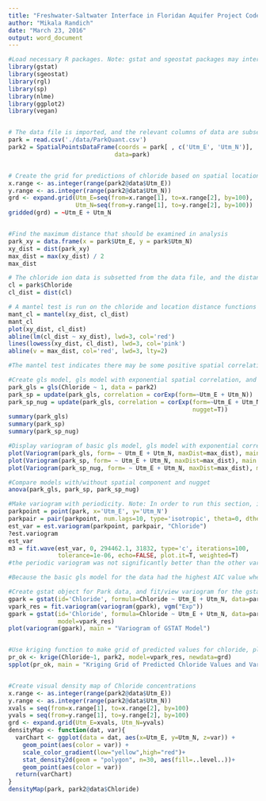 ```yaml
---
title: "Freshwater-Saltwater Interface in Floridan Aquifer Project Code"
author: "Mikala Randich"
date: "March 23, 2016"
output: word_document
---
```


```r
#Load necessary R packages. Note: gstat and sgeostat packages may interfere with each other and produce errors. If this is the case, only run one of these packages at a time for the necessary functions and restart R session between loading each separate package. It is recommended to load gstat package first and do not load sgeostat package yet
library(gstat)
library(sgeostat)
library(rgl)
library(sp)
library(nlme)
library(ggplot2)
library(vegan)


# The data file is imported, and the relevant columns of data are subsetted from the data file and converted into a spatial points data frame
park = read.csv('./data/ParkQuant.csv')
park2 = SpatialPointsDataFrame(coords = park[ , c('Utm_E', 'Utm_N')],
                              data=park)


# Create the grid for predictions of chloride based on spatial location
x.range <- as.integer(range(park2@data$Utm_E))
y.range <- as.integer(range(park2@data$Utm_N))
grd <- expand.grid(Utm_E=seq(from=x.range[1], to=x.range[2], by=100),
                   Utm_N=seq(from=y.range[1], to=y.range[2], by=100))
gridded(grd) = ~Utm_E + Utm_N


#Find the maximum distance that should be examined in analysis
park_xy = data.frame(x = park$Utm_E, y = park$Utm_N)
xy_dist = dist(park_xy)
max_dist = max(xy_dist) / 2
max_dist

# The chloride ion data is subsetted from the data file, and the distance function is again run on the chloride concentrations 
cl = park$Chloride
cl_dist = dist(cl)

# A mantel test is run on the chloride and location distance functions to make an early examination of spatial dependnece, and locations are plotted against chloride concentrations.
mant_cl = mantel(xy_dist, cl_dist)
mant_cl
plot(xy_dist, cl_dist)
abline(lm(cl_dist ~ xy_dist), lwd=3, col='red')
lines(lowess(xy_dist, cl_dist), lwd=3, col='pink')
abline(v = max_dist, col='red', lwd=3, lty=2)

#The mantel test indicates there may be some positive spatial correlation, however it is not statistically significant. We will continue by using spatial models, variagrams, and visual displays to examine the data

#Create gls model, gls model with exponential spatial correlation, and spatial model with nugget
park_gls = gls(Chloride ~ 1, data = park2)
park_sp = update(park_gls, correlation = corExp(form=~Utm_E + Utm_N))
park_sp_nug = update(park_gls, correlation = corExp(form=~Utm_E + Utm_N,
                                                    nugget=T))
summary(park_gls)
summary(park_sp)
summary(park_sp_nug)

#Display variogram of basic gls model, gls model with exponential correlation, and exponential gls model with nugget
plot(Variogram(park_gls, form= ~ Utm_E + Utm_N, maxDist=max_dist), main = "Gls Variogram")
plot(Variogram(park_sp, form= ~ Utm_E + Utm_N, maxDist=max_dist), main = "Gls Variogram with Exponential Correlation")
plot(Variogram(park_sp_nug, form= ~ Utm_E + Utm_N, maxDist=max_dist), main = "Gls Exponential Variogram with Nugget")

#Compare models with/without spatial component and nugget
anova(park_gls, park_sp, park_sp_nug)

#Make variogram with periodicity. Note: In order to run this section, it is necessary to restart R session and load sgeostat package, but do not load gstat package
parkpoint = point(park, x='Utm_E', y='Utm_N')
parkpair = pair(parkpoint, num.lags=10, type='isotropic', theta=0, dtheta=5, maxdist = 31832)
est_var = est.variogram(parkpoint, parkpair, "Chloride")
?est.variogram
est_var
m3 = fit.wave(est_var, 0, 294462.1, 31832, type='c', iterations=100,
              tolerance=1e-06, echo=FALSE, plot.it=T, weighted=T)
#the periodic variogram was not significantly better than the other variograms created

#Because the basic gls model for the data had the highest AIC value when compared to the other models using anova, and the gls variogram smooths the data slightly better, we will continue further analysis without the inclusion of a nugget and will create a gstat object

#Create gstat object for Park data, and fit/view variogram for the gstat object
gpark = gstat(id='Chloride', formula=Chloride ~ Utm_E + Utm_N, data=park2)
vpark_res = fit.variogram(variogram(gpark), vgm("Exp"))
gpark = gstat(id='Chloride', formula=Chloride ~ Utm_E + Utm_N, data=park2,
              model=vpark_res)
plot(variogram(gpark), main = "Variogram of GSTAT Model")


#Use kriging function to make grid of predicted values for chloride, plot the predicted values grid and grid displaying the variances. Note: these functions may take several minutes to run
pr_ok <- krige(Chloride~1, park2, model=vpark_res, newdata=grd)
spplot(pr_ok, main = "Kriging Grid of Predicted Chloride Values and Variance")


#Create visual density map of Chloride concentrations
x.range <- as.integer(range(park2@data$Utm_E))
y.range <- as.integer(range(park2@data$Utm_N))
xvals = seq(from=x.range[1], to=x.range[2], by=100)
yvals = seq(from=y.range[1], to=y.range[2], by=100)
grd <- expand.grid(Utm_E=xvals, Utm_N=yvals)
densityMap <- function(dat, var){
  varChart <- ggplot(data = dat, aes(x=Utm_E, y=Utm_N, z=var)) + 
    geom_point(aes(color = var)) +
    scale_color_gradient(low="yellow",high="red")+
    stat_density2d(geom = "polygon", n=30, aes(fill=..level..))+
    geom_point(aes(color = var))
  return(varChart)
}
densityMap(park, park2@data$Chloride)


```


